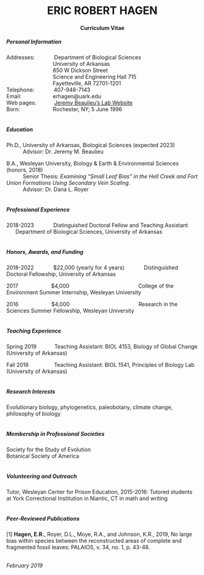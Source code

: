 <center><h1> **ERIC ROBERT HAGEN** </h1></center>
<center><h4> **Curriculum Vitae** </h4></center>
##### **Personal Information**
Addresses: &nbsp; &nbsp; &nbsp; &nbsp; &nbsp; &nbsp; Department of Biological Sciences  
&nbsp; &nbsp; &nbsp; &nbsp; &nbsp; &nbsp; &nbsp; &nbsp; &nbsp; &nbsp; &nbsp; &nbsp; &nbsp; &nbsp; &nbsp; &nbsp;University of Arkansas    
&nbsp; &nbsp; &nbsp; &nbsp; &nbsp; &nbsp; &nbsp; &nbsp; &nbsp; &nbsp; &nbsp; &nbsp; &nbsp; &nbsp; &nbsp; &nbsp;850 W Dickson Street   
&nbsp; &nbsp; &nbsp; &nbsp; &nbsp; &nbsp; &nbsp; &nbsp; &nbsp; &nbsp; &nbsp; &nbsp; &nbsp; &nbsp; &nbsp; &nbsp;Science and Engineering Hall 715  
&nbsp; &nbsp; &nbsp; &nbsp; &nbsp; &nbsp; &nbsp; &nbsp; &nbsp; &nbsp; &nbsp; &nbsp; &nbsp; &nbsp; &nbsp; &nbsp;Fayetteville, AR 72701-1201 
</br>
Telephone:  &nbsp; &nbsp; &nbsp; &nbsp; &nbsp; &nbsp;&nbsp;407-948-7143  
Email:  &nbsp; &nbsp; &nbsp; &nbsp; &nbsp; &nbsp; &nbsp; &nbsp; &nbsp; &nbsp; erhagen@uark.edu  
Web pages: &nbsp; &nbsp; &nbsp; &nbsp; &nbsp;&nbsp; [Jeremy Beaulieu's Lab Website](https://www.jeremybeaulieu.org)  
Born: &nbsp; &nbsp; &nbsp; &nbsp; &nbsp; &nbsp; &nbsp; &nbsp; &nbsp; &nbsp;&nbsp; Rochester, NY; 5 June 1996  
<br>

##### **Education**
Ph.D., University of Arkansas, Biological Sciences (expected 2023)  
&nbsp; &nbsp; &nbsp; &nbsp; &nbsp; &nbsp;Advisor: Dr. Jeremy M. Beaulieu

B.A., Wesleyan University, Biology & Earth & Environmental Sciences (honors, 2018)  
&nbsp; &nbsp; &nbsp; &nbsp; &nbsp; &nbsp;Senior Thesis: _Examining "Small Leaf Bias" in the Hell Creek and Fort Union Formations Using Secondary Vein Scaling._  
&nbsp; &nbsp; &nbsp; &nbsp; &nbsp; &nbsp;Advisor: Dr. Dana L. Royer
</br><br>

##### **Professional Experience**
2018-2023 &nbsp; &nbsp; &nbsp; &nbsp; &nbsp; &nbsp; Distinguished Doctoral Fellow and Teaching Assistant &nbsp; &nbsp; &nbsp; &nbsp; &nbsp; &nbsp; Department of Biological Sciences, University of Arkansas
</br><br>

##### **Honors, Awards, and Funding**
2018-2022 &nbsp; &nbsp; &nbsp; &nbsp; &nbsp; &nbsp; $22,000 (yearly for 4 years) &nbsp; &nbsp; &nbsp; &nbsp; &nbsp; &nbsp; Distinguished Doctoral Fellowship, University of Arkansas

2017  &nbsp; &nbsp; &nbsp; &nbsp; &nbsp; &nbsp; &nbsp; &nbsp; &nbsp; &nbsp;&nbsp; $4,000  &nbsp; &nbsp; &nbsp; &nbsp; &nbsp; &nbsp; &nbsp; &nbsp; &nbsp; &nbsp; &nbsp; &nbsp; &nbsp; &nbsp; &nbsp; &nbsp;&nbsp; &nbsp; &nbsp; &nbsp; &nbsp; &nbsp; &nbsp;  College of the Environment Summer Internship, Wesleyan University

2016  &nbsp; &nbsp; &nbsp; &nbsp; &nbsp; &nbsp; &nbsp; &nbsp; &nbsp; &nbsp;&nbsp; $4,000  &nbsp; &nbsp; &nbsp; &nbsp; &nbsp; &nbsp; &nbsp; &nbsp; &nbsp; &nbsp; &nbsp; &nbsp; &nbsp; &nbsp; &nbsp; &nbsp;&nbsp; &nbsp; &nbsp; &nbsp; &nbsp; &nbsp; &nbsp;  Research in the Sciences Summer Fellowship, Wesleyan University
</br><br>

##### **Teaching Experience**
Spring  2019 &nbsp; &nbsp; &nbsp; &nbsp; &nbsp; &nbsp;Teaching Assistant: BIOL 4153, Biology of Global Change (University of Arkansas)  

Fall  2018  &nbsp; &nbsp;  &nbsp; &nbsp; &nbsp; &nbsp; &nbsp; &nbsp; Teaching Assistant: BIOL 1541, Principles of Biology Lab (University of Arkansas)
</br><br>
    
##### **Research Interests**
Evolutionary biology, phylogenetics, paleobotany, climate change, philosophy of biology
</br><br>

##### **Membership in Professional Societies**
Society for the Study of Evolution  
Botanical Society of America
</br><br>

##### **Volunteering and Outreach**
Tutor, Wesleyan Center for Prison Education, 2015-2016: Tutored students at York Correctional Institution in Niantic, CT in math and writing
</br><br>

##### **Peer-Reviewed Publications**
[1] **Hagen, E.R.**, Royer, D.L., Moye, R.A., and Johnson, K.R., 2019, No large bias within species between the reconstructed areas of complete and fragmented fossil leaves: PALAIOS, v. 34, no. 1, p. 43-48.
</br><br>

_February 2019_
</br>